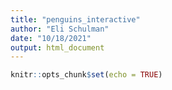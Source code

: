 ```yaml
---
title: "penguins_interactive"
author: "Eli Schulman"
date: "10/18/2021"
output: html_document
---
```


```r
knitr::opts_chunk$set(echo = TRUE)
```

